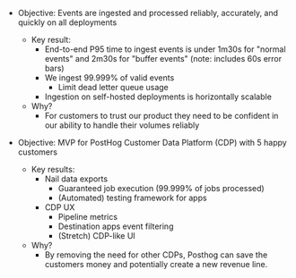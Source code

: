 - Objective: Events are ingested and processed reliably, accurately, and quickly on all deployments
    - Key result:
        - End-to-end P95 time to ingest events is under 1m30s for "normal events" and 2m30s for "buffer events" (note: includes 60s error bars)
        - We ingest 99.999% of valid events
            - Limit dead letter queue usage
        - Ingestion on self-hosted deployments is horizontally scalable
    - Why?
        - For customers to trust our product they need to be confident in our ability to handle their volumes reliably 

- Objective: MVP for PostHog Customer Data Platform (CDP) with 5 happy customers
    - Key results:
        - Nail data exports
            - Guaranteed job execution (99.999% of jobs processed)
            - (Automated) testing framework for apps
        - CDP UX
            - Pipeline metrics
            - Destination apps event filtering
            - (Stretch) CDP-like UI
    - Why?
        - By removing the need for other CDPs, Posthog can save the customers money and potentially create a new revenue line. 
